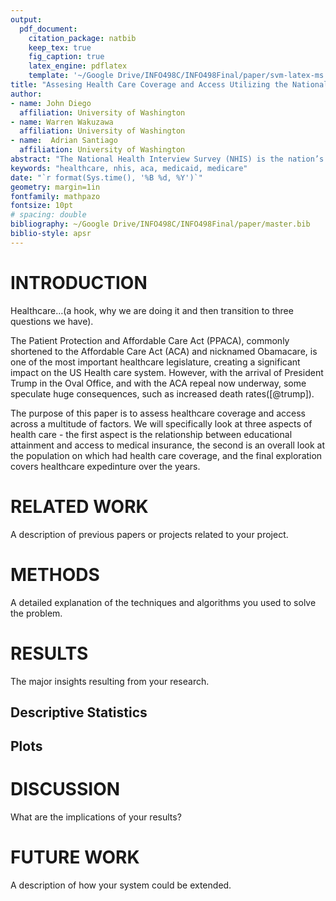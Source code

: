 ```yaml
---
output: 
  pdf_document:
    citation_package: natbib
    keep_tex: true
    fig_caption: true
    latex_engine: pdflatex
    template: '~/Google Drive/INFO498C/INFO498Final/paper/svm-latex-ms.tex'
title: "Assesing Health Care Coverage and Access Utilizing the National Health Interview Survey"
author:
- name: John Diego
  affiliation: University of Washington
- name: Warren Wakuzawa
  affiliation: University of Washington
- name:  Adrian Santiago
  affiliation: University of Washington
abstract: "The National Health Interview Survey (NHIS) is the nation’s largest in-person household health survey. It has been conducted annually since 1957 by the National Center for Health Statistics (NCHS), which is a part of the Centers for Disease Control and Prevention (CDC). A broad range of topics are covered but we will specifically focus on healthcare access and expenditure across a multitude of factors such as employer information, race, and academic background."
keywords: "healthcare, nhis, aca, medicaid, medicare"
date: "`r format(Sys.time(), '%B %d, %Y')`"
geometry: margin=1in
fontfamily: mathpazo
fontsize: 10pt
# spacing: double
bibliography: ~/Google Drive/INFO498C/INFO498Final/paper/master.bib
biblio-style: apsr
---
```


# INTRODUCTION
Healthcare...(a hook, why we are doing it and then transition to three questions we have).

The Patient Protection and Affordable Care Act (PPACA), commonly shortened to the Affordable Care Act (ACA) and nicknamed Obamacare, is one of the most important healthcare legislature, creating a significant impact on the US Health care system. However, with the arrival of President Trump in the Oval Office, and with the ACA repeal now underway, some speculate huge consequences, such as increased death rates([@trump]).

The purpose of this paper is to assess healthcare coverage and access across a  multitude of factors. We will specifically look at three aspects of health care - the first aspect is the relationship between educational attainment and access to medical insurance, the second is an overall look at the population on which had health care coverage, and the final exploration covers healthcare expedinture over the years.

# RELATED WORK
A description of previous papers or projects related to your project.

# METHODS
A detailed explanation of the techniques and algorithms you used to solve the problem.

# RESULTS
The major insights resulting from your research.

## Descriptive Statistics

## Plots 

# DISCUSSION
What are the implications of your results?

# FUTURE WORK
A description of how your system could be extended.